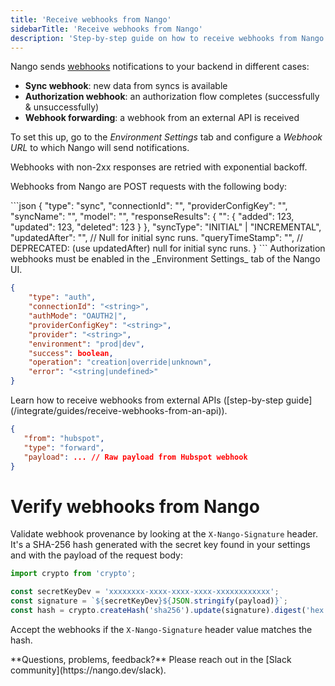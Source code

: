 ```yaml
---
title: 'Receive webhooks from Nango'
sidebarTitle: 'Receive webhooks from Nango'
description: 'Step-by-step guide on how to receive webhooks from Nango.'
---
```


Nango sends [webhooks](/understand/concepts/webhooks) notifications to your backend in different cases:
- **Sync webhook**: new data from syncs is available
- **Authorization webhook**: an authorization flow completes (successfully & unsuccessfully)  
- **Webhook forwarding**: a webhook from an external API is received 

To set this up, go to the _Environment Settings_ tab and configure a _Webhook URL_ to which Nango will send notifications. 

<Tip>
Webhooks with non-2xx responses are retried with exponential backoff.
</Tip>

Webhooks from Nango are POST requests with the following body:

<Tabs>
<Tab title="Sync webhook">
```json
{
    "type": "sync",
    "connectionId": "<string>",
    "providerConfigKey": "<string>",
    "syncName": "<string>",
    "model": "<string>",
    "responseResults": { "<DataModel>": { "added": 123, "updated": 123, "deleted": 123 } },
    "syncType": "INITIAL" | "INCREMENTAL",
    "updatedAfter": "<timestamp>", // Null for initial sync runs.
    "queryTimeStamp": "<timestamp>", // DEPRECATED: (use updatedAfter) null for initial sync runs.
}
```
</Tab>

<Tab title="Authorization webhook">

<Info>
Authorization webhooks must be enabled in the _Environment Settings_ tab of the Nango UI.
</Info>

```json
{
    "type": "auth",
    "connectionId": "<string>",
    "authMode": "OAUTH2|",
    "providerConfigKey": "<string>",
    "provider": "<string>",
    "environment": "prod|dev",
    "success": boolean,
    "operation": "creation|override|unknown",
    "error": "<string|undefined>"
}
```
</Tab>

<Tab title="Webhook Forwarding">

<Info>
Learn how to receive webhooks from external APIs ([step-by-step guide](/integrate/guides/receive-webhooks-from-an-api)).
</Info>

```json
{
   "from": "hubspot",
   "type": "forward",
   "payload": ... // Raw payload from Hubspot webhook
}
```
</Tab>

</Tabs>


# Verify webhooks from Nango

Validate webhook provenance by looking at the `X-Nango-Signature` header. It's a SHA-256 hash generated with the secret key found in your settings and with the payload of the request body:

```typescript
import crypto from 'crypto';

const secretKeyDev = 'xxxxxxxx-xxxx-xxxx-xxxx-xxxxxxxxxxxx';
const signature = `${secretKeyDev}${JSON.stringify(payload)}`;
const hash = crypto.createHash('sha256').update(signature).digest('hex');
```

Accept the webhooks if the `X-Nango-Signature` header value matches the hash.

<Tip>
**Questions, problems, feedback?** Please reach out in the [Slack community](https://nango.dev/slack).
</Tip>
